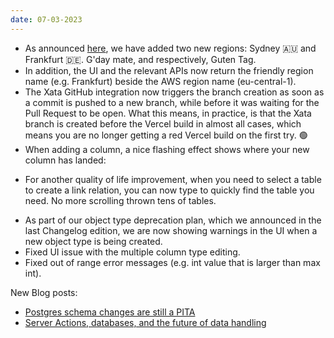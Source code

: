 ```yaml
---
date: 07-03-2023
---
```


- As announced [here](https://xata.io/blog/new-regions_sydney-frankfurt), we have added two new regions: Sydney 🇦🇺 and Frankfurt 🇩🇪. G'day mate, and respectively, Guten Tag.
- In addition, the UI and the relevant APIs now return the friendly region name (e.g. Frankfurt) beside the AWS region name (eu-central-1).
- The Xata GitHub integration now triggers the branch creation as soon as a commit is pushed to a new branch, while before it was waiting for the Pull Request to be open. What this means, in practice, is that the Xata branch is created before the Vercel build in almost all cases, which means you are no longer getting a red Vercel build on the first try. 🟢
- When adding a column, a nice flashing effect shows where your new column has landed:

<ArticleVideo 
    platform="html" 
    src="https://github.com/xataio/mdx-changelog/raw/main/images/add_column_flash.mp4" 
    width="1024"
    height="976"
/>

- For another quality of life improvement, when you need to select a table to create a link relation, you can now type to quickly find the table you need. No more scrolling thrown tens of tables.

<ArticleVideo 
    platform="html" 
    src="https://github.com/xataio/mdx-changelog/raw/main/images/link_column_select.mp4" 
    width="1024"
    height="976"
/>

- As part of our object type deprecation plan, which we announced in the last Changelog edition, we are now showing warnings in the UI when a new object type is being created.
- Fixed UI issue with the multiple column type editing.
- Fixed out of range error messages (e.g. int value that is larger than max int).

New Blog posts:

- [Postgres schema changes are still a PITA](https://xata.io/blog/postgres-schema-changes-pita)
- [Server Actions, databases, and the future of data handling](https://xata.io/blog/server-actions-data-handling)